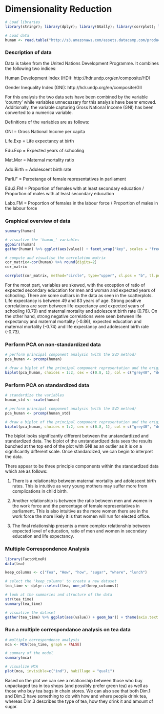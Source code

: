 # Dimensionality Reduction

```r
# Load libraries
library(stringr); library(dplyr); library(GGally); library(corrplot); library(ggplot2); library(tidyr); library(MASS)

# Load data
human <- read.table("http://s3.amazonaws.com/assets.datacamp.com/production/course_2218/datasets/human2.txt", sep=",", header=TRUE)

```
### Description of data
Data is taken from the United Nations Development Programme. It combines the following two indices: 

Human Development Index (HDI): http://hdr.undp.org/en/composite/HDI

Gender Inequality Index (GNI): http://hdr.undp.org/en/composite/GII

For this analysis the two data sets have been combined by the variable 'country' while variables unnecessary for this analysis have beenr emoved. Additionally, the variable capturing Gross National Income (GNI) has been converted to a numerica variable.

Definitions of the variables are as follows:

GNI = Gross National Income per capita

Life.Exp = Life expectancy at birth

Edu.Exp = Expected years of schooling 

Mat.Mor = Maternal mortality ratio

Ado.Birth = Adolescent birth rate

Parli.F = Percetange of female representatives in parliament

Edu2.FM = Proportion of females with at least secondary education / Proportion of males with at least secondary education

Labo.FM = Proportion of females in the labour force / Proportion of males in the labour force

### Graphical overview of data
```r
summary(human)

# visualize the 'human_' variables
ggpairs(human)
gather(human) %>% ggplot(aes(value)) + facet_wrap("key", scales = "free") + geom_density()

# compute and visualise the correlation matrix
cor_matrix<-cor(human) %>% round(digits=2)
cor_matrix

corrplot(cor_matrix, method="circle", type="upper", cl.pos = "b", tl.pos = "d",tl.cex = 0.6)

```

For the most part, variables are skewed, with the exception of ratio of expected secondary education for men and woman and expected years of schooling. There are some outliars in the data as seen in the scatterplots. Life expectancy is between 49 and 83 years of age. Strong positive correlations are seen between life expectancy and expected years of schooling (0.79) and maternal mortality and adolescent birth rate (0.76). On the other hand, strong negative correlations were seen between life expectancy and maternal mortality (-0.86), expected education and maternal mortality (-0.74) and life expectancy and adolescent birth rate (-0.73).

### Perform PCA on non-standardized data
```r
# perform principal component analysis (with the SVD method)
pca_human <- prcomp(human)

# draw a biplot of the principal component representation and the original variables
biplot(pca_human, choices = 1:2, cex = c(0.8, 1), col = c("grey40", "deeppink2"))
```

### Perform PCA on standardized data
```r
# standardize the variables
human_std <- scale(human)

# perform principal component analysis (with the SVD method)
pca_human <- prcomp(human_std)

# draw a biplot of the principal component representation and the original variables
biplot(pca_human, choices = 1:2, cex = c(0.8, 1), col = c("grey40", "deeppink2"))
```

The biplot looks significantly different between the unstandardized and standardized data. The biplot of the unstandardized data sees the results bunched at the top end of the plot with GNI as an outlier as it is on a significantly different scale. Once standardized, we can begin to interpret the data. 

There appear to be three principle components within the standardized data which are as follows:

1) There is a relationship between maternal mortality and adolescent birth rates. This is intuitive as very young mothers may suffer more from complications in child birth.

2) Another relationship is between the ratio between men and women in the work force and the percentage of female representatives in parliament. This is also intuitive as the more women there are in the work force the more likely it is that women will run for elected office.

3) The final relationship presents a more complex relationship between expected level of education, ratio of men and women in secondary education and life expectancy.

### Multiple Correspondence Analysis
```r
library(FactoMineR)
data(tea)
```

```r
keep_columns <- c("Tea", "How", "how", "sugar", "where", "lunch")

# select the 'keep_columns' to create a new dataset
tea_time <- dplyr::select(tea, one_of(keep_columns))

# look at the summaries and structure of the data
str(tea_time)
summary(tea_time)

# visualize the dataset
gather(tea_time) %>% ggplot(aes(value)) + geom_bar() + theme(axis.text.x = element_text(angle = 45, hjust = 1, size = 8)) + facet_wrap("key", scales = "free") 
```

### Run a multiple correspondance analysis on tea data

```r
# multiple correspondence analysis
mca <- MCA(tea_time, graph = FALSE)

# summary of the model
summary(mca)

# visualize MCA
plot(mca, invisible=c("ind"), habillage = "quali")
```

Based on the plot we can see a relationship between those who buy unpackaged tea in tea shops (and possibly prefer green tea) as well as those who buy tea bags in chain stores. We can also see that both Dim.1 and Dim.2 have something to do with how and where people drink tea, whereas Dim.3 describes the type of tea, how they drink it and amount of sugar.